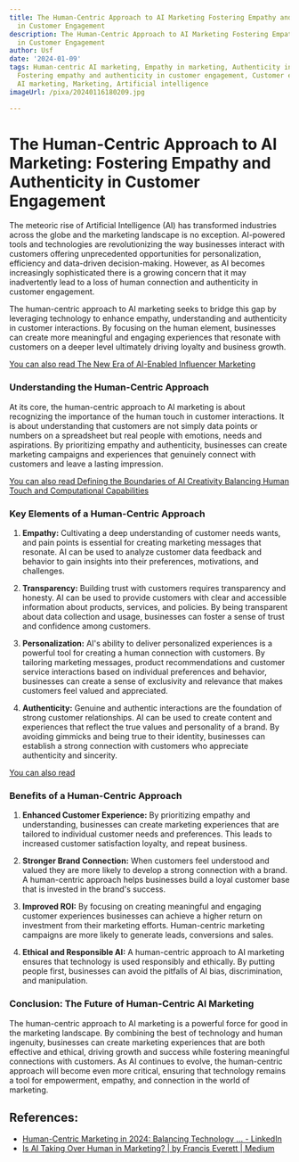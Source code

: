 ```yaml
---
title: The Human-Centric Approach to AI Marketing Fostering Empathy and Authenticity
  in Customer Engagement
description: The Human-Centric Approach to AI Marketing Fostering Empathy and Authenticity
  in Customer Engagement
author: Usf
date: '2024-01-09'
tags: Human-centric AI marketing, Empathy in marketing, Authenticity in marketing,
  Fostering empathy and authenticity in customer engagement, Customer engagement,
  AI marketing, Marketing, Artificial intelligence
imageUrl: /pixa/20240116180209.jpg

---
```

# The Human-Centric Approach to AI Marketing: Fostering Empathy and Authenticity  in Customer Engagement

The meteoric rise of Artificial Intelligence (AI) has transformed industries across the globe and the  marketing landscape is no exception. AI-powered tools and  technologies are revolutionizing the way  businesses interact with customers  offering unprecedented opportunities for personalization, efficiency and data-driven decision-making. However, as AI becomes increasingly sophisticated there is a growing concern that it may inadvertently lead to  a loss of human connection and authenticity in customer engagement.

The human-centric approach to  AI marketing seeks to bridge this  gap by leveraging technology to enhance empathy, understanding and authenticity in customer interactions. By focusing on the human element, businesses can  create more meaningful and engaging experiences that resonate with customers on a deeper level ultimately  driving loyalty and business growth.

[You can also read The New Era of  AI-Enabled Influencer Marketing](The%20New%20Era%20of%20AI-Enabled%20Influencer%20Marketing)


### Understanding the  Human-Centric Approach

At its core, the human-centric approach to AI marketing is  about recognizing the  importance of the human touch in  customer interactions.  It is about understanding that customers are not simply data  points or numbers on a spreadsheet but real people with emotions, needs and aspirations. By prioritizing empathy and authenticity, businesses can create marketing campaigns and experiences that genuinely connect with customers and leave a  lasting impression.

[You can also read  Defining the  Boundaries of AI  Creativity Balancing Human Touch and Computational Capabilities](Defining%20the%20Boundaries%20of%20AI%20Creativity%20Balancing%20Human%20Touch%20and%20Computational%20Capabilities)


### Key Elements of  a Human-Centric  Approach

1. **Empathy:** Cultivating a deep understanding of customer needs wants,  and pain points is essential  for creating marketing messages that resonate. AI can be used to analyze customer data feedback and behavior  to gain insights into their preferences,  motivations, and challenges.

2. **Transparency:** Building trust with customers requires transparency and honesty. AI can be used to provide customers with clear and accessible information about  products, services, and policies. By being transparent about data  collection and usage, businesses can foster a sense of trust and confidence  among customers.

3. **Personalization:** AI's ability to deliver personalized experiences is a powerful tool for creating a human connection with customers. By  tailoring marketing messages, product recommendations and customer service interactions based on individual preferences and behavior, businesses can create a sense of exclusivity and relevance that  makes customers feel valued and  appreciated.

4. **Authenticity:** Genuine  and authentic  interactions are the foundation of strong customer relationships. AI can be used to  create content and experiences that reflect  the true  values  and personality of  a brand.  By avoiding gimmicks and being  true to their  identity, businesses can establish a strong connection with customers who appreciate authenticity and sincerity.

[You can also read ]()


###  Benefits of a Human-Centric Approach

1. **Enhanced Customer Experience:** By prioritizing empathy and understanding, businesses can create marketing experiences that are tailored to individual customer needs and preferences. This leads to increased  customer satisfaction loyalty, and repeat business.

2. **Stronger Brand  Connection:** When customers feel understood and valued they are more  likely to  develop a strong connection with a brand. A human-centric approach helps businesses  build a loyal customer base that is invested in the brand's success.

3. **Improved ROI:** By  focusing on creating meaningful and engaging customer experiences businesses can achieve  a higher return on investment from their  marketing  efforts. Human-centric  marketing campaigns are more likely to generate leads, conversions and sales.

4. **Ethical and Responsible AI:** A human-centric  approach to AI marketing ensures that technology is used responsibly and ethically. By putting people first, businesses can avoid the pitfalls of AI bias,  discrimination, and manipulation.

###  Conclusion: The Future of Human-Centric AI Marketing

The human-centric  approach to AI marketing is a powerful force for good  in the marketing landscape.  By combining the best of technology and human  ingenuity, businesses can create marketing experiences that are both effective and ethical, driving growth and success while fostering meaningful connections with customers. As AI  continues  to  evolve, the human-centric approach will become even more critical, ensuring that technology remains a tool for empowerment, empathy, and connection in the world of marketing.

## References:
- [Human-Centric Marketing in 2024: Balancing Technology ... - LinkedIn](https://www.linkedin.com/pulse/human-centric-marketing-2024-balancing-technology-bryan-marroquin-sazff?trk=article-ssr-frontend-pulse_more-articles_related-content-card)
- [Is AI Taking Over Human in Marketing? | by Francis Everett | Medium](https://medium.com/@francis.everett/is-ai-taking-over-human-in-marketing-e684d9b7dad5)
